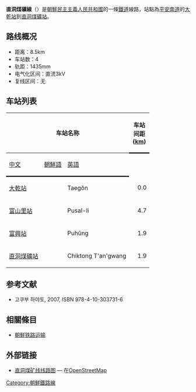 {{no footnotes|time=2015-01-27T05:27:55+00:00}}
'''直洞煤礦線'''（{{kor|名=北|諺=직동탄광선|漢=直洞炭鑛線|羅=Chikdong T'angwang sŏn|f=y}}）是[[朝鮮民主主義人民共和國|朝鮮民主主義人民共和國]]的一條[[鐵道|鐵道]]線路，站點為[[平安南道|平安南道]]的[[大乾站|大乾站]]到[[直洞煤礦站|直洞煤礦站]]。

==路线概况==
*距离：8.5km
*车站数：4
*轨距：1435mm
*电气化区间：直流3kV
*复线区间：无

==车站列表==
{| class="wikitable"
|-
!colspan=3|车站名称
!style="width: 2.5em; border-bottom:solid 3px;" rowspan=2|车站间距 ([[km|km]])
!style="width: 2.5em; border-bottom:solid 3px;" rowspan=2|累計距離 (km)
!style="border-bottom:solid 3px;" rowspan=2|連接路線
|-
!style="border-bottom:solid 3px;"|[[中文|中文]]
!style="border-bottom:solid 3px;"|[[朝鮮語|朝鮮語]]
!style="border-bottom:solid 3px;"|[[英語|英語]]
|-
|[[大乾站|大乾站]]
|{{Lang|ko|대건역}}
|Taegŏn
|style="text-align: right;"|0.0
|style="text-align: right;"|0.0
|[[大乾線|大乾線]]・[[殷山線|殷山線]]・[[慕鶴線|慕鶴線]]
|-
|[[富山里站|富山里站]]
|{{Lang|ko|부산리역}}
|Pusal-li
|style="text-align: right;"|4.7
|style="text-align: right;"|4.7
| 
|-
|[[富興站|富興站]]
|{{Lang|ko|부흥역}}
|Puhŭng
|style="text-align: right;"|1.9
|style="text-align: right;"|6.6
| 
|-
|[[直洞煤礦站|直洞煤礦站]]
|{{Lang|ko|직동탄광역}}
|Chiktong T'an'gwang
|style="text-align: right;"|1.9
|style="text-align: right;"|8.5
| 
|}

==参考文献==
* 고쿠부 하야토{{lang|ja|(国分隼人), 《将軍様の鉄道 北朝鮮鉄道事情》, 新潮社}}, 2007, ISBN 978-4-10-303731-6

==相關條目==
*[[朝鮮铁路运输|朝鮮铁路运输]]

== 外部链接 ==
*[https://www.openstreetmap.org/relation/6894952 直洞煤矿线线路图] {{Wayback|url=https://www.openstreetmap.org/relation/6894952 |date=20200217213927 }} — 在[[OpenStreetMap|OpenStreetMap]]

{{朝鮮鐵路線}}
{{直洞煤礦線}}

[[Category:朝鮮鐵路線|Category:朝鮮鐵路線]]